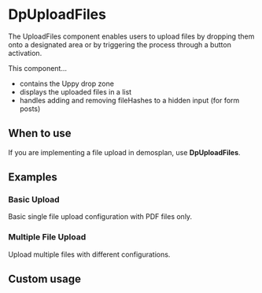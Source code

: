 
<Meta title="Components/UploadFiles" />

# DpUploadFiles

The UploadFiles component enables users to upload files by dropping them onto a designated area
or by triggering the process through a button activation.

This component...
* contains the Uppy drop zone
* displays the uploaded files in a list
* handles adding and removing fileHashes to a hidden input (for form posts)

## When to use

If you are implementing a file upload in demosplan, use **DpUploadFiles**.

## Examples

### Basic Upload

Basic single file upload configuration with PDF files only.

<Canvas of={DpUploadFilesStories.Basic} />

### Multiple File Upload

Upload multiple files with different configurations.

<Canvas of={DpUploadFilesStories.MultipleFiles} />

## Custom usage

```html
<dp-upload-files
    allowed-file-types="all"
    :basic-auth="dplan.settings.basicAuth"
    :get-file-by-hash="hash => RoutingFunction('core_file', { hash: hash })"
    :tus-endpoint="dplan.paths.tusEndpoint" />
```
